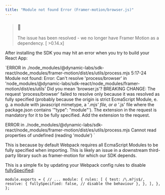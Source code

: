 ```yaml
---
title: "Module not found Error (Framer-motion/browser.js)"
---
```


> ### 🚧
> 
> The issue has been resolved - we no longer have Framer Motion as a dependency. \[ >0.14.x\]

After installing the SDK you may hit an error when you try to build your React App:

`ERROR in ./node_modules/@dynamic-labs/sdk-react/node_modules/framer-motion/dist/es/utils/process.mjs 5:17-24
Module not found: Error: Can't resolve 'process/browser' in 'node_modules/@dynamic-labs/sdk-react/node_modules/framer-motion/dist/es/utils'
Did you mean 'browser.js'?
BREAKING CHANGE: The request 'process/browser' failed to resolve only because it was resolved as fully specified
(probably because the origin is strict EcmaScript Module, e. g. a module with javascript mimetype, a '*.mjs' file, or a '*.js' file where the package.json contains '"type": "module"').
The extension in the request is mandatory for it to be fully specified.
Add the extension to the request.

ERROR in ./node_modules/@dynamic-labs/sdk-react/node_modules/framer-motion/dist/es/utils/process.mjs
Cannot read properties of undefined (reading 'module')
`

This is because by default Webpack requires all EcmaScript Modules to be fully specified when importing. This is likely an issue in a downstream third-party library such as framer-motion for which our SDK depends.

This is a simple fix by updating your Webpack config rules to disable [fullySpecified](https://webpack.js.org/configuration/module/#resolvefullyspecified):

`module.exports = {
  // ...
  module: {
    rules: [
      {
        test: /\.m?js$/,
        resolve: {
          fullySpecified: false, // disable the behaviour
        },
      },
    ],
  },
};
`